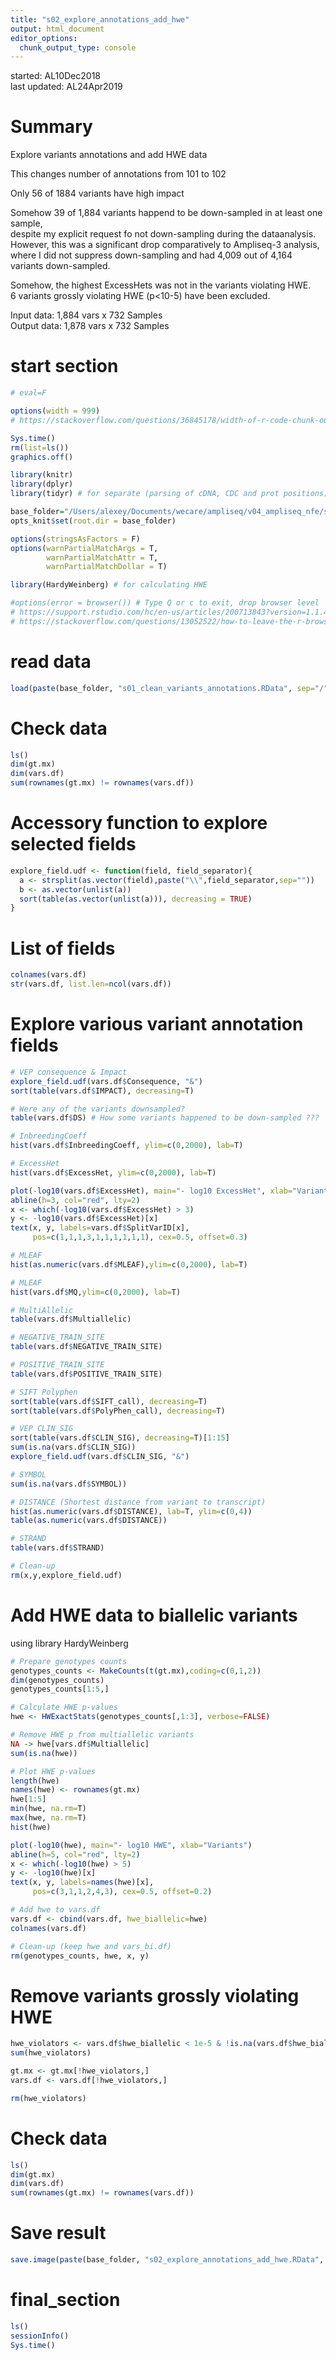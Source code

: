 ```yaml
---
title: "s02_explore_annotations_add_hwe"
output: html_document
editor_options: 
  chunk_output_type: console
---
```


started: AL10Dec2018  
last updated: AL24Apr2019  

# Summary

Explore variants annotations and add HWE data  

This changes number of annotations from 101 to 102  

Only 56 of 1884 variants have high impact  

Somehow 39 of 1,884 variants happend to be down-sampled in at least one sample,  
despite my explicit request fo not down-sampling during the dataanalysis.  
However, this was a significant drop comparatively to Ampliseq-3 analysis,  
where I did not suppress down-sampling and had 4,009 out of 4,164 variants down-sampled.  

Somehow, the highest ExcessHets was not in the variants violating HWE.  
6 variants grossly violating HWE (p<10-5) have been excluded.  

Input data: 1,884 vars x 732 Samples  
Output data: 1,878 vars x 732 Samples  

# start section

<style>
pre {
  overflow-x: auto;
}
pre code {
  word-wrap: normal;
  white-space: pre;
}
</style>

```r

# eval=F

options(width = 999)
# https://stackoverflow.com/questions/36845178/width-of-r-code-chunk-output-in-rmarkdown-files-knitr-ed-to-html

```

```r

Sys.time()
rm(list=ls())
graphics.off()

library(knitr)
library(dplyr)
library(tidyr) # for separate (parsing of cDNA, CDC and prot positions)

base_folder="/Users/alexey/Documents/wecare/ampliseq/v04_ampliseq_nfe/s08_reshape_variants_annotations"
opts_knit$set(root.dir = base_folder)

options(stringsAsFactors = F)
options(warnPartialMatchArgs = T, 
        warnPartialMatchAttr = T, 
        warnPartialMatchDollar = T)

library(HardyWeinberg) # for calculating HWE  

#options(error = browser()) # Type Q or c to exit, drop browser level
# https://support.rstudio.com/hc/en-us/articles/200713843?version=1.1.456&mode=desktop
# https://stackoverflow.com/questions/13052522/how-to-leave-the-r-browser-mode-in-the-console-window/13052588 

```

# read data

```r

load(paste(base_folder, "s01_clean_variants_annotations.RData", sep="/"))

```

# Check data

```r

ls()
dim(gt.mx)
dim(vars.df)
sum(rownames(gt.mx) != rownames(vars.df))

```

# Accessory function to explore selected fields

```r

explore_field.udf <- function(field, field_separator){
  a <- strsplit(as.vector(field),paste("\\",field_separator,sep=""))
  b <- as.vector(unlist(a))
  sort(table(as.vector(unlist(a))), decreasing = TRUE)
}

```

# List of fields

```r

colnames(vars.df)
str(vars.df, list.len=ncol(vars.df))

```

# Explore various variant annotation fields  

```r

# VEP consequence & Impact
explore_field.udf(vars.df$Consequence, "&")
sort(table(vars.df$IMPACT), decreasing=T)

# Were any of the variants downsampled?
table(vars.df$DS) # How some variants happened to be down-sampled ???

# InbreedingCoeff
hist(vars.df$InbreedingCoeff, ylim=c(0,2000), lab=T)

# ExcessHet
hist(vars.df$ExcessHet, ylim=c(0,2000), lab=T)

plot(-log10(vars.df$ExcessHet), main="- log10 ExcessHet", xlab="Variants")
abline(h=3, col="red", lty=2)
x <- which(-log10(vars.df$ExcessHet) > 3)
y <- -log10(vars.df$ExcessHet)[x]
text(x, y, labels=vars.df$SplitVarID[x], 
     pos=c(1,1,1,3,1,1,1,1,1,1), cex=0.5, offset=0.3) 

# MLEAF
hist(as.numeric(vars.df$MLEAF),ylim=c(0,2000), lab=T)

# MLEAF
hist(vars.df$MQ,ylim=c(0,2000), lab=T)

# MultiAllelic
table(vars.df$Multiallelic)

# NEGATIVE_TRAIN_SITE
table(vars.df$NEGATIVE_TRAIN_SITE)

# POSITIVE_TRAIN_SITE
table(vars.df$POSITIVE_TRAIN_SITE)

# SIFT Polyphen
sort(table(vars.df$SIFT_call), decreasing=T)
sort(table(vars.df$PolyPhen_call), decreasing=T)

# VEP CLIN_SIG
sort(table(vars.df$CLIN_SIG), decreasing=T)[1:15]
sum(is.na(vars.df$CLIN_SIG))
explore_field.udf(vars.df$CLIN_SIG, "&")

# SYMBOL
sum(is.na(vars.df$SYMBOL))

# DISTANCE (Shortest distance from variant to transcript)
hist(as.numeric(vars.df$DISTANCE), lab=T, ylim=c(0,4))
table(as.numeric(vars.df$DISTANCE))

# STRAND
table(vars.df$STRAND)

# Clean-up
rm(x,y,explore_field.udf)

```

# Add HWE data to biallelic variants  

using library HardyWeinberg  

```r

# Prepare genotypes counts
genotypes_counts <- MakeCounts(t(gt.mx),coding=c(0,1,2))
dim(genotypes_counts)
genotypes_counts[1:5,]

# Calculate HWE p-values
hwe <- HWExactStats(genotypes_counts[,1:3], verbose=FALSE)

# Remove HWE p from multiallelic variants
NA -> hwe[vars.df$Multiallelic]
sum(is.na(hwe))

# Plot HWE p-values
length(hwe)
names(hwe) <- rownames(gt.mx)
hwe[1:5] 
min(hwe, na.rm=T)
max(hwe, na.rm=T)
hist(hwe)

plot(-log10(hwe), main="- log10 HWE", xlab="Variants")
abline(h=5, col="red", lty=2)
x <- which(-log10(hwe) > 5)
y <- -log10(hwe)[x]
text(x, y, labels=names(hwe)[x], 
     pos=c(3,1,1,2,4,3), cex=0.5, offset=0.2)

# Add hwe to vars.df
vars.df <- cbind(vars.df, hwe_biallelic=hwe)
colnames(vars.df)

# Clean-up (keep hwe and vars_bi.df)
rm(genotypes_counts, hwe, x, y)

```

# Remove variants grossly violating HWE

```r

hwe_violators <- vars.df$hwe_biallelic < 1e-5 & !is.na(vars.df$hwe_biallelic)
sum(hwe_violators)

gt.mx <- gt.mx[!hwe_violators,]
vars.df <- vars.df[!hwe_violators,]

rm(hwe_violators)

```

# Check data

```r

ls()
dim(gt.mx)
dim(vars.df)
sum(rownames(gt.mx) != rownames(vars.df))

```

# Save result

```r

save.image(paste(base_folder, "s02_explore_annotations_add_hwe.RData", sep="/"))

```

# final_section

```r

ls()
sessionInfo()
Sys.time()

```
